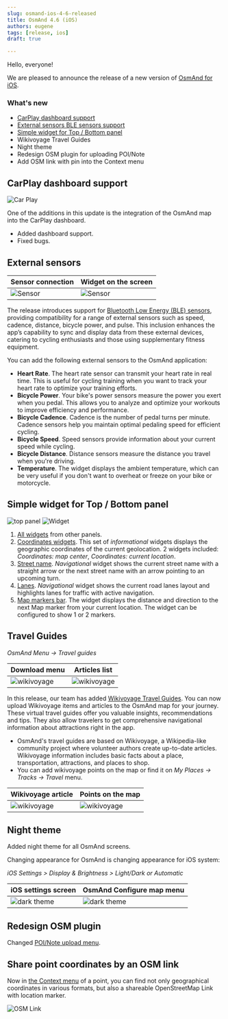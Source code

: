 ```yaml
---
slug: osmand-ios-4-6-released
title: OsmAnd 4.6 (iOS)
authors: eugene
tags: [release, ios]
draft: true

---
```




Hello, everyone!

We are pleased to announce the release of a new version of [OsmAnd for iOS](https://itunes.apple.com/us/app/osmand-maps-travel-navigate/id934850257).


<!--truncate-->


### What's new


- [CarPlay dashboard support](#carplay-dashboard-support)
- [External sensors BLE sensors support](#external-sensors)
- [Simple widget for Top / Bottom panel](#simple-widget-for-top--bottom-panel)
- Wikivoyage Travel Guides
- Night theme
- Redesign OSM plugin for uploading POI/Note
- Add OSM link with pin into the Context menu


## CarPlay dashboard support

![Car Play](./img/car_play_1.png)

One of the additions in this update is the integration of the OsmAnd map into the CarPlay dashboard.  
- Added dashboard support.
- Fixed bugs.


## External sensors

| Sensor connection | Widget on the screen |
|-------|------|
| ![Sensor](./img/sensor_1.png) | ![Sensor](./img/sensor_2.png) |

The release introduces support for [Bluetooth Low Energy (BLE) sensors](https://osmand.net/docs/user/plugins/external-sensors), providing compatibility for a range of external sensors such as speed, cadence, distance, bicycle power, and pulse. This inclusion enhances the app’s capability to sync and display data from these external devices, catering to cycling enthusiasts and those using supplementary fitness equipment.   

You can add the following external sensors to the OsmAnd application:
- **Heart Rate**. The heart rate sensor can transmit your heart rate in real time. This is useful for cycling training when you want to track your heart rate to optimize your training efforts.
- **Bicycle Power**. Your bike's power sensors measure the power you exert when you pedal. This allows you to analyze and optimize your workouts to improve efficiency and performance.
- **Bicycle Cadence**. Cadence is the number of pedal turns per minute. Cadence sensors help you maintain optimal pedaling speed for efficient cycling.
- **Bicycle Speed**. Speed sensors provide information about your current speed while cycling.
- **Bicycle Distance**. Distance sensors measure the distance you travel when you're driving.
- **Temperature**. The widget displays the ambient temperature, which can be very useful if you don't want to overheat or freeze on your bike or motorcycle.


## Simple widget for Top / Bottom panel

![top panel](@site/static/img/widgets/top_bottom_panel_1_ios.png)    ![Widget](./img/widget_top_bottom.png)  

1. [All widgets](#all-panel-widgets) from other panels.
2. [Coordinates widgets](../widgets/info-widgets#coordinates-widget). This set of *informational* widgets displays the geographic coordinates of the current geolocation. 2 widgets included: *Coordinates: map center*, *Coordinates: current location*.
3. [Street name](../widgets/nav-widgets#street-name). *Navigational* widget shows the current street name with a straight arrow or the next street name with an arrow pointing to an upcoming turn. 
4. [Lanes](../widgets/nav-widgets#lanes). *Navigational* widget shows the current road lanes layout and highlights lanes for traffic with active navigation.
5. [Map markers bar](../widgets/markers.md#configure-marker-widgets-android). The widget displays the distance and direction to the next Map marker from your current location. The widget can be configured to show 1 or 2 markers.


## Travel Guides

*OsmAnd Menu → Travel guides*

| Download menu | Articles list |
|-------|------|
| ![wikivoyage](./img/wikivoyage_1.png) | ![wikivoyage](./img/wikivoyage_2.png) |

In this release, our team has added [Wikivoyage Travel Guides](https://osmand.net/docs/user/plan-route/travel-guides). You can now upload Wikivoyage items and articles to the OsmAnd map for your journey.
These virtual travel guides offer you valuable insights, recommendations and tips. They also allow travelers to get comprehensive navigational information about attractions right in the app.

- OsmAnd's travel guides are based on Wikivoyage, a Wikipedia-like community project where volunteer authors create up-to-date articles. Wikivoyage information includes basic facts about a place, transportation, attractions, and places to shop.  
- You can add wikivoyage points on the map or find it on *My Places → Tracks → Travel* menu.

| Wikivoyage article | Points on the map |
|-------|------|
| ![wikivoyage](./img/wikivoyage_3.png) | ![wikivoyage](./img/wikivoyage_4.png) |


## Night theme

Added night theme for all OsmAnd screens.

Changing appearance for OsmAnd is changing appearance for iOS system:

_iOS Settings > Display & Brightness > Light/Dark or Automatic_

|iOS settings screen| OsmAnd Configure map menu|
|----|----|
|![dark theme](./img/dark.png)|![dark theme](./img/dark_1.png)|


## Redesign OSM plugin

Changed [POI/Note upload menu](https://osmand.net/docs/user/plugins/osm-editing#create--modify-poi).


## Share point coordinates by an OSM link

Now in [the Context menu](https://osmand.net/docs/user/map/map-context-menu#details) of a point, you can find not only geographical coordinates in various formats, but also a shareable OpenStreetMap Link with location marker.

![OSM Link](./img/osm_link.png)
